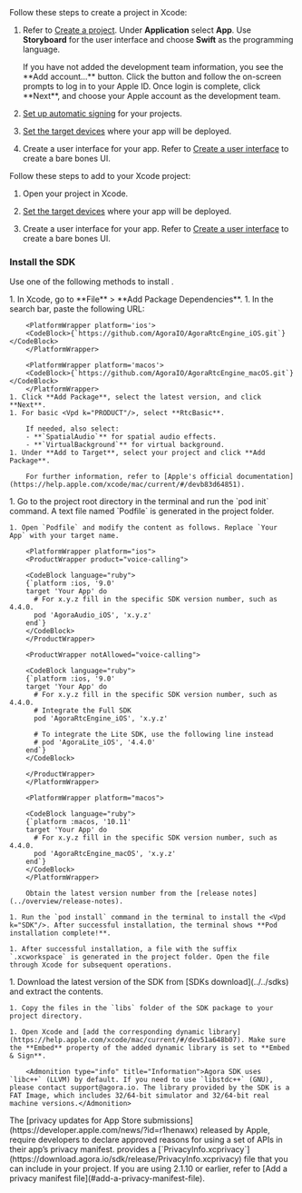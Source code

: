 <PlatformWrapper platform = "ios, macos">


<Tabs>
<TabItem value="new" label="Create a new project" default>
Follow these steps to create a project in Xcode:

1. Refer to [Create a project](https://help.apple.com/xcode/mac/current/#/dev07db0e578). Under **Application** select **App**. Use **Storyboard** for the user interface and choose **Swift** as the programming language.

    <Admonition type="info" title="Information">
    If you have not added the development team information, you see the **Add account...** button.  Click the button and follow the on-screen prompts to log in to your Apple ID. Once login is complete, click **Next**, and choose your Apple account as the development team.
    </Admonition>

2. [Set up automatic signing](https://help.apple.com/xcode/mac/current/#/dev23aab79b4) for your projects.

3. [Set the target devices](https://help.apple.com/xcode/mac/current/#/deve69552ee5) where your app will be deployed.

4. Create a user interface for your app. Refer to [Create a user interface](#create-a-user-interface) to create a bare bones UI.

</TabItem>
<TabItem value="existing" label="Add to an existing project">
Follow these steps to add <Vpd k="NAME" /> to your Xcode project:

1. Open your project in Xcode.

2. [Set the target devices](https://help.apple.com/xcode/mac/current/#/deve69552ee5) where your app will be deployed.

3. Create a user interface for your app. Refer to [Create a user interface](#create-a-user-interface) to create a bare bones UI.

</TabItem>
</Tabs>

### Install the SDK

Use one of the following methods to install <Vpd k="SDK" />.

<Tabs>
  <TabItem value="tab1" label="Swift Package Manager" default>
    1. In Xcode, go to **File** > **Add Package Dependencies**.
    1. In the search bar, paste the following URL:

        <PlatformWrapper platform='ios'>
        <CodeBlock>{`https://github.com/AgoraIO/AgoraRtcEngine_iOS.git`}</CodeBlock>
        </PlatformWrapper>

        <PlatformWrapper platform='macos'>
        <CodeBlock>{`https://github.com/AgoraIO/AgoraRtcEngine_macOS.git`}</CodeBlock>
        </PlatformWrapper>
    1. Click **Add Package**, select the latest version, and click **Next**.
    1. For basic <Vpd k="PRODUCT"/>, select **RtcBasic**.
        
        If needed, also select:
        - **`SpatialAudio`** for spatial audio effects.
        - **`VirtualBackground`** for virtual background.
    1. Under **Add to Target**, select your project and click **Add Package**.
    
        For further information, refer to [Apple's official documentation](https://help.apple.com/xcode/mac/current/#/devb83d64851).

  </TabItem>
  <TabItem value="tab2" label="CocoaPods">
    1. Go to the project root directory in the terminal and run the `pod init` command. A text file named `Podfile` is generated in the project folder.

    1. Open `Podfile` and modify the content as follows. Replace `Your App` with your target name.

        <PlatformWrapper platform="ios">
        <ProductWrapper product="voice-calling">

        <CodeBlock language="ruby">
        {`platform :ios, '9.0'
        target 'Your App' do
          # For x.y.z fill in the specific SDK version number, such as 4.4.0.
          pod 'AgoraAudio_iOS', 'x.y.z'
        end`}
        </CodeBlock>
        </ProductWrapper>

        <ProductWrapper notAllowed="voice-calling">

        <CodeBlock language="ruby">
        {`platform :ios, '9.0'
        target 'Your App' do
          # For x.y.z fill in the specific SDK version number, such as 4.4.0.
          # Integrate the Full SDK
          pod 'AgoraRtcEngine_iOS', 'x.y.z'

          # To integrate the Lite SDK, use the following line instead
          # pod 'AgoraLite_iOS', '4.4.0'
        end`}
        </CodeBlock>

        </ProductWrapper>
        </PlatformWrapper>

        <PlatformWrapper platform="macos">

        <CodeBlock language="ruby">
        {`platform :macos, '10.11'
        target 'Your App' do
          # For x.y.z fill in the specific SDK version number, such as 4.4.0.
          pod 'AgoraRtcEngine_macOS', 'x.y.z'  
        end`}
        </CodeBlock>
        </PlatformWrapper>

        Obtain the latest version number from the [release notes](../overview/release-notes).
    
    1. Run the `pod install` command in the terminal to install the <Vpd k="SDK"/>. After successful installation, the terminal shows **Pod installation complete!**.

    1. After successful installation, a file with the suffix `.xcworkspace` is generated in the project folder. Open the file through Xcode for subsequent operations.
    
  </TabItem>
  <TabItem value="tab3" label="Manual integration">
    1. Download the latest version of the SDK from [SDKs download](../../sdks) and extract the contents.

    1. Copy the files in the `libs` folder of the SDK package to your project directory.

    1. Open Xcode and [add the corresponding dynamic library](https://help.apple.com/xcode/mac/current/#/dev51a648b07). Make sure the **Embed** property of the added dynamic library is set to **Embed & Sign**.

        <Admonition type="info" title="Information">Agora SDK uses `libc++` (LLVM) by default. If you need to use `libstdc++` (GNU), please contact support@agora.io. The library provided by the SDK is a FAT Image, which includes 32/64-bit simulator and 32/64-bit real machine versions.</Admonition>

  </TabItem>
</Tabs>

<Admonition type="caution" title="Note">
The [privacy updates for App Store submissions](https://developer.apple.com/news/?id=r1henawx) released by Apple, require developers to declare approved reasons for using a set of APIs in their app’s privacy manifest. <Vg k="COMPANY" /> provides a [`PrivacyInfo.xcprivacy`](https://download.agora.io/sdk/release/PrivacyInfo.xcprivacy) file that you can include in your project. If you are using <Vpd k="SDK" /> 2.1.10 or earlier, refer to [Add a privacy manifest file](#add-a-privacy-manifest-file). 
</Admonition>

</PlatformWrapper>
